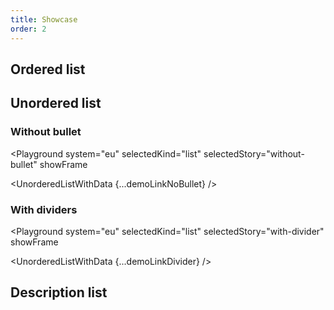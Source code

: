 ```yaml
---
title: Showcase
order: 2
---
```




## Ordered list

<Playground system="eu" selectedKind="list" selectedStory="ordered">
  <OrderedListWithData {...demoText} />
</Playground>

## Unordered list

<Playground system="eu" selectedKind="list" selectedStory="unordered">
  <UnorderedListWithData {...demoText} />
</Playground>

### Without bullet

<Playground
  system="eu"
  selectedKind="list"
  selectedStory="without-bullet"
  showFrame
>
  <UnorderedListWithData {...demoLinkNoBullet} />
</Playground>

### With dividers

<Playground
  system="eu"
  selectedKind="list"
  selectedStory="with-divider"
  showFrame
>
  <UnorderedListWithData {...demoLinkDivider} />
</Playground>

## Description list

<Playground system="eu" selectedKind="list" selectedStory="description">
  <DescriptionListWithData {...demoDescription} />
</Playground>
